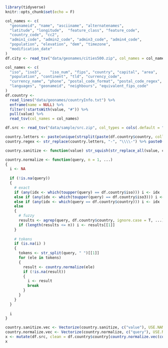 ```r
library(tidyverse)
knitr::opts_chunk$set(echo = F)
```

```r
col_names <- c(
  "geonameid", "name", "asciiname", "alternatenames",
  "latitude", "longitude",  "feature_class", "feature_code",
  "country_code", "cc2",
  "admin1_code", "admin2_code", "admin3_code", "admin4_code",
  "population", "elevation", "dem", "timezone",
  "modification_date"
)
df.city <- read_tsv("data/geonames/cities500.zip", col_names = col_names, col_types = "iccccccccccccciiccT")
```

```r
col_names <- c(
  "iso", "iso3",	"iso_num", "fips", "country", "capital", "area",
  "population",	"continent", "tld",	"currency_code",
  "currency_name", "phone", "postal_code_format", "postal_code_regex",
  "languages", "geonameid", "neighbours", "equivalent_fips_code"
)
df.country <-
  read_lines("data/geonames/countryInfo.txt") %>%
  enframe(name = NULL) %>%
  filter(!startsWith(value, "#")) %>%
  pull(value) %>%
  read_tsv(col_names = col_names)
```

```r
df.src <- read_tsv("data/sample/src.zip", col_types = cols(.default = "c")) %>% distinct(country)
```

```r
country.letters <- paste(unique(strsplit(paste(df.country$country, collapse = ""), "")[[1]]), collapse = "")
country.regex <- str_replace(country.letters, "-", "\\\\-") %>% paste0("[^", ., "]")

country.sanitize <- function(value) str_squish(str_replace_all(value, country.regex, " "))

country.normalize <- function(query, n = 1, ...)
{
  i <- NA
  
  if (!is.na(query))
  {
    # exact
    if (any(idx <- which(toupper(query) == df.country$iso))) i <- idx
    else if (any(idx <- which(toupper(query) == df.country$iso3))) i <- idx
    else if (any(idx <- which(query == df.country$country))) i <- idx
    else
    {
      # fuzzy
      results <- agrep(query, df.country$country, ignore.case = T, ...)
      if (length(results <= n)) i <- results[[1]]
    }
    
    # tokens
    if (is.na(i) )
    {
      tokens <- str_split(query, " ")[[1]]
      for (ele in tokens)
      {
        result <- country.normalize(ele)
        if (!is.na(result)) 
        {
          i <- result
          break
        }
      }
    }
  }
  
  i
}
```

```r
country.sanitize.vec <- Vectorize(country.sanitize, c("value"), USE.NAMES = F)
country.normalize.vec <- Vectorize(country.normalize, c("query"), USE.NAMES = F)
x <- mutate(df.src, clean = df.country$country[country.normalize.vec(country.sanitize.vec(country))])
x
```
